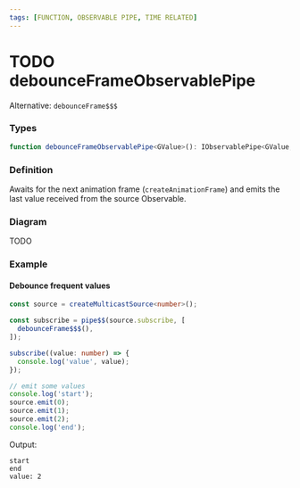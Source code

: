 ```yaml
---
tags: [FUNCTION, OBSERVABLE PIPE, TIME RELATED]
---
```


# TODO debounceFrameObservablePipe

Alternative: `debounceFrame$$$`

### Types

```ts
function debounceFrameObservablePipe<GValue>(): IObservablePipe<GValue, GValue>
```

### Definition

Awaits for the next animation frame (`createAnimationFrame`) and emits the last value received from the source Observable.

### Diagram

TODO

### Example

#### Debounce frequent values

```ts
const source = createMulticastSource<number>();

const subscribe = pipe$$(source.subscribe, [
  debounceFrame$$$(),
]);

subscribe((value: number) => {
  console.log('value', value);
});

// emit some values
console.log('start');
source.emit(0);
source.emit(1);
source.emit(2);
console.log('end');
```

Output:

```text
start
end
value: 2
```
